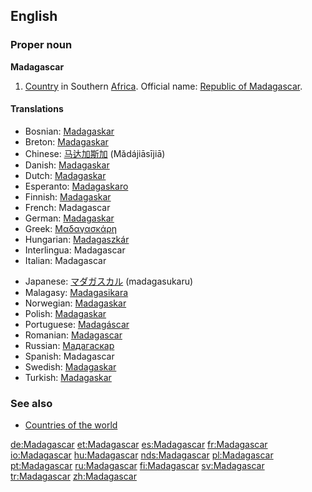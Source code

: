 ==English==
{{wikipedia}}
===Proper noun===
'''Madagascar'''
# [[Country]] in Southern [[Africa]]. Official name: [[Republic of Madagascar]].

====Translations====
{{top}}
*Bosnian: [[Madagaskar]] {{m}}
*Breton: [[Madagaskar]]
*Chinese: [[马达加斯加]] (Mǎdájiāsījiā)
*Danish: [[Madagaskar]]
*Dutch: [[Madagaskar]]
*Esperanto: [[Madagaskaro]]
*Finnish: [[Madagaskar]]
*French: Madagascar
*German: [[Madagaskar]]
*Greek: [[Μαδαγασκάρη]] {{f}}
*Hungarian: [[Madagaszkár]]
*Interlingua: Madagascar
*Italian: Madagascar
{{mid}}
*Japanese: [[マダガスカル]] (madagasukaru)
*Malagasy: [[Madagasikara]]
*Norwegian: [[Madagaskar]]
*Polish: [[Madagaskar]]
*Portuguese: [[Madagáscar]]
*Romanian: [[Madagascar]] {{n}}
*Russian: [[Мадагаскар]]
*Spanish: Madagascar
*Swedish: [[Madagaskar]]
*Turkish: [[Madagaskar]]
{{bottom}}

===See also===
* [[Countries of the world]]

[[de:Madagascar]]
[[et:Madagascar]]
[[es:Madagascar]]
[[fr:Madagascar]]
[[io:Madagascar]]
[[hu:Madagascar]]
[[nds:Madagascar]]
[[pl:Madagascar]]
[[pt:Madagascar]]
[[ru:Madagascar]]
[[fi:Madagascar]]
[[sv:Madagascar]]
[[tr:Madagascar]]
[[zh:Madagascar]]